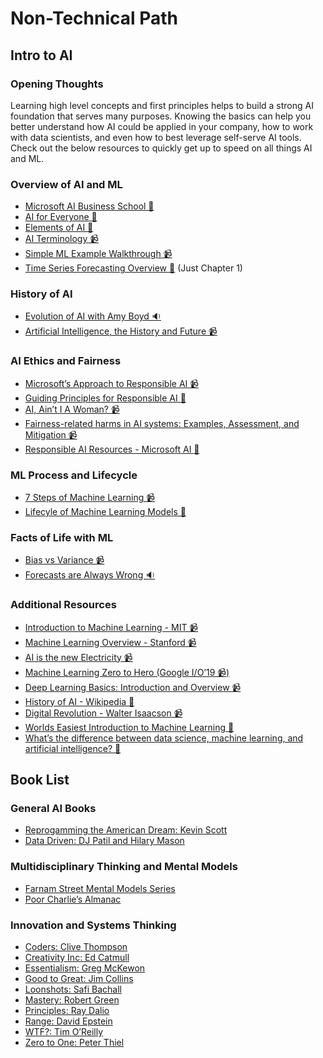 # Non-Technical Path {#into-to-ai}

## Intro to AI

### Opening Thoughts

Learning high level concepts and first principles helps to build a strong AI foundation that serves many purposes. Knowing the basics can help you better understand how AI could be applied in your company, how to work with data scientists, and even how to best leverage self-serve AI tools. Check out the below resources to quickly get up to speed on all things AI and ML. 

### Overview of AI and ML

* [Microsoft AI Business School 🏫](https://www.microsoft.com/en-us/ai/ai-business-school?OCID=BIO_FY22Q3_oando_EAI_wb&SilentAuth=1&wa=wsignin1.0)
* [AI for Everyone 🏫](https://www.coursera.org/learn/ai-for-everyone#syllabus)
* [Elements of AI 🏫](https://course.elementsofai.com/)
* [AI Terminology 📹](https://www.youtube.com/watch?v=YPD4k730BRQ&list=PLl2kx2ZZbFQT1ZCf8oTFogg8J80FJGse2&index=5)
* [Simple ML Example Walkthrough 📹](https://www.youtube.com/watch?v=Gv9_4yMHFhI&list=PLblh5JKOoLUICTaGLRoHQDuF_7q2GfuJF&index=2)
* [Time Series Forecasting Overview 📕](https://otexts.com/fpp3/intro.html) (Just Chapter 1)

### History of AI

* [Evolution of AI with Amy Boyd 🔉](https://runasradio.com/Shows/Show/739)
* [Artificial Intelligence, the History and Future 📹](https://www.youtube.com/watch?v=8FHBh_OmdsM)

### AI Ethics and Fairness

* [Microsoft's Approach to Responsible AI 📹](https://www.youtube.com/watch?v=dnC8-uUZXSc)
* [Guiding Principles for Responsible AI 📃](https://docs.microsoft.com/en-us/learn/modules/responsible-ai-principles/?WT.mc_id=academic-15963-cxa)
* [AI, Ain't I A Woman? 📹](https://www.youtube.com/watch?v=QxuyfWoVV98)
* [Fairness-related harms in AI systems: Examples, Assessment, and Mitigation 📹](https://www.youtube.com/watch?v=1RptHwfkx_k)
* [Responsible AI Resources - Microsoft AI 📃](https://www.microsoft.com/en-us/ai/responsible-ai-resources?activetab=pivot1:primaryr4&rtc=1)

### ML Process and Lifecycle

* [7 Steps of Machine Learning 📹](https://www.youtube.com/watch?v=nKW8Ndu7Mjw)
* [Lifecyle of Machine Learning Models 📃](https://www.oracle.com/a/ocom/docs/data-science-lifecycle-ebook.pdf)

### Facts of Life with ML

* [Bias vs Variance 📹](https://www.youtube.com/watch?v=EuBBz3bI-aA)
* [Forecasts are Always Wrong 🔉](https://www2.monash.edu/impact/podcasts/thought-capital/forecasts-are-always-wrong-but-we-need-them-anyway/)

### Additional Resources

* [Introduction to Machine Learning - MIT 📹](https://www.youtube.com/watch?v=h0e2HAPTGF4&t=855s)
* [Machine Learning Overview - Stanford 📹](https://www.youtube.com/watch?v=jGwO_UgTS7I&t=2038s)
* [AI is the new Electricity 📹](https://www.youtube.com/watch?v=21EiKfQYZXc)
* [Machine Learning Zero to Hero (Google I/O'19 📹)](https://www.youtube.com/watch?v=VwVg9jCtqaU)
* [Deep Learning Basics: Introduction and Overview 📹](https://www.youtube.com/watch?v=O5xeyoRL95U)
* [History of AI - Wikipedia 📃]("https://en.wikipedia.org/wiki/History_of_artificial_intelligence")
* [Digital Revolution - Walter Isaacson 📹](https://www.youtube.com/playlist?list=PLnJFOBz2SCeebYYbKETRjS_R2gSKpmdM0)
* [Worlds Easiest Introduction to Machine Learning 📃](https://medium.com/@ageitgey/machine-learning-is-fun-80ea3ec3c471#.7iuqawmr5)
* [What's the difference between data science, machine learning, and artificial intelligence? 📃](http://varianceexplained.org/r/ds-ml-ai/)

## Book List

### General AI Books

* [Reprogamming the American Dream: Kevin Scott](https://www.amazon.com/Reprogramming-American-Dream-America-Valley-Making-ebook/dp/B07V1W37XK/ref=sr_1_1?crid=2OAPWAOX7DY27&dchild=1&keywords=reprogramming+the+american+dream&qid=1632757570&s=books&sprefix=reprogammning+the+%2Caps%2C258&sr=1-1)
* [Data Driven: DJ Patil and Hilary Mason](https://learning.oreilly.com/library/view/data-driven/9781491925454/)

### Multidisciplinary Thinking and Mental Models

* [Farnam Street Mental Models Series](https://www.amazon.com/dp/B086DQQ278?binding=kindle_edition&qid=1632841888&sr=1-6&ref=dbs_dp_rwt_sb_tukn)
* [Poor Charlie's Almanac](https://www.amazon.com/Poor-Charlies-Almanack-Charles-Expanded/dp/1578645018/ref=sr_1_1?crid=1JML3Q3PTJA36&dchild=1&keywords=poor+charlie%27s+almanack&qid=1632841859&sprefix=poor+charlie%2Caps%2C232&sr=8-1)

### Innovation and Systems Thinking

* [Coders: Clive Thompson](https://www.amazon.com/Coders-Making-Tribe-Remaking-World-ebook/dp/B07DBRNN1Z/ref=sr_1_1?dchild=1&keywords=coders&qid=1632842213&sr=8-1)
* [Creativity Inc: Ed Catmull](https://www.amazon.com/Creativity-Inc-Overcoming-Unseen-Inspiration-ebook/dp/B00FUZQYBO/ref=sr_1_1?dchild=1&keywords=creativity+inc&qid=1632842231&sr=8-1)
* [Essentialism: Greg McKewon](https://www.amazon.com/Essentialism-Disciplined-Pursuit-Greg-McKeown-ebook/dp/B00G1J1D28/ref=sr_1_1?dchild=1&keywords=essentialism&qid=1632842246&sr=8-1)
* [Good to Great: Jim Collins](https://www.amazon.com/Good-Great-Some-Companies-Others-ebook/dp/B0058DRUV6/ref=sr_1_1?dchild=1&keywords=good+to+great&qid=1632842264&sr=8-1)
* [Loonshots: Safi Bachall](https://www.amazon.com/Loonshots-Nurture-Diseases-Transform-Industries-ebook/dp/B07D2BKVQR/ref=sr_1_1?dchild=1&keywords=loonshots&qid=1632842199&sr=8-1)
* [Mastery: Robert Green](https://www.amazon.com/Mastery-Robert-Greene-ebook/dp/B007V65PBK/ref=sr_1_1?dchild=1&keywords=mastery&qid=1632842281&sr=8-1)
* [Principles: Ray Dalio](https://www.amazon.com/Principles-Life-Work-Ray-Dalio-ebook/dp/B071CTK28D/ref=sr_1_1?dchild=1&keywords=principles&qid=1632842180&sr=8-1)
* [Range: David Epstein](https://www.amazon.com/Range-Generalists-Triumph-Specialized-World-ebook/dp/B07H1ZYWTM/ref=sr_1_1?dchild=1&keywords=range&qid=1632842291&sr=8-1)
* [WTF?: Tim O'Reilly](https://www.amazon.com/WTF-Whats-Future-Why-Its-ebook/dp/B01N34IDU6/ref=sr_1_16?dchild=1&keywords=wtf&qid=1632842301&sr=8-16)
* [Zero to One: Peter Thiel](https://www.amazon.com/Zero-One-Notes-Startups-Future-ebook/dp/B00J6YBOFQ/ref=sr_1_1?dchild=1&keywords=zero+to+one&qid=1632842160&sr=8-1)
